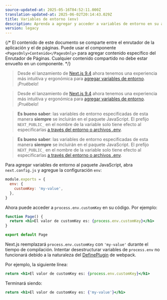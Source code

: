 ```yaml
---
source-updated-at: 2025-05-16T04:52:11.000Z
translation-updated-at: 2025-06-02T20:14:43.029Z
title: Variables de entorno (env)
description: Aprenda a agregar y acceder a variables de entorno en su aplicación Next.js durante el tiempo de compilación.
version: legacy
---
```


{/* El contenido de este documento se comparte entre el enrutador de la aplicación y el de páginas. Puede usar el componente `<PagesOnly>Contenido</PagesOnly>` para agregar contenido específico del Enrutador de Páginas. Cualquier contenido compartido no debe estar envuelto en un componente. */}

<AppOnly>

> Desde el lanzamiento de [Next.js 9.4](https://nextjs.org/blog/next-9-4) ahora tenemos una experiencia más intuitiva y ergonómica para [agregar variables de entorno](/docs/app/guides/environment-variables). ¡Pruébelo!

</AppOnly>

<PagesOnly>

> Desde el lanzamiento de [Next.js 9.4](https://nextjs.org/blog/next-9-4) ahora tenemos una experiencia más intuitiva y ergonómica para [agregar variables de entorno](/docs/pages/guides/environment-variables). ¡Pruébelo!

</PagesOnly>

<AppOnly>

> **Es bueno saber**: las variables de entorno especificadas de esta manera **siempre** se incluirán en el paquete JavaScript. El prefijo `NEXT_PUBLIC_` en el nombre de la variable solo tiene efecto al especificarlas [a través del entorno o archivos .env](/docs/app/guides/environment-variables).

</AppOnly>

<PagesOnly>

> **Es bueno saber**: las variables de entorno especificadas de esta manera **siempre** se incluirán en el paquete JavaScript. El prefijo `NEXT_PUBLIC_` en el nombre de la variable solo tiene efecto al especificarlas [a través del entorno o archivos .env](/docs/pages/guides/environment-variables).

</PagesOnly>

Para agregar variables de entorno al paquete JavaScript, abra `next.config.js` y agregue la configuración `env`:

```js filename="next.config.js"
module.exports = {
  env: {
    customKey: 'my-value',
  },
}
```

Ahora puede acceder a `process.env.customKey` en su código. Por ejemplo:

```jsx
function Page() {
  return <h1>El valor de customKey es: {process.env.customKey}</h1>
}

export default Page
```

Next.js reemplazará `process.env.customKey` con `'my-value'` durante el tiempo de compilación. Intentar desestructurar variables de `process.env` no funcionará debido a la naturaleza del [DefinePlugin](https://webpack.js.org/plugins/define-plugin/) de webpack.

Por ejemplo, la siguiente línea:

```jsx
return <h1>El valor de customKey es: {process.env.customKey}</h1>
```

Terminará siendo:

```jsx
return <h1>El valor de customKey es: {'my-value'}</h1>
```